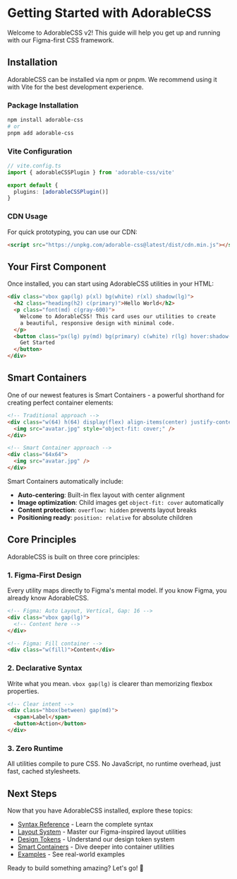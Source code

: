 # Getting Started with AdorableCSS

Welcome to AdorableCSS v2! This guide will help you get up and running with our Figma-first CSS framework.

## Installation

AdorableCSS can be installed via npm or pnpm. We recommend using it with Vite for the best development experience.

### Package Installation

```bash
npm install adorable-css
# or
pnpm add adorable-css
```

### Vite Configuration

```typescript
// vite.config.ts
import { adorableCSSPlugin } from 'adorable-css/vite'

export default {
  plugins: [adorableCSSPlugin()]
}
```

### CDN Usage

For quick prototyping, you can use our CDN:

```html
<script src="https://unpkg.com/adorable-css@latest/dist/cdn.min.js"></script>
```

## Your First Component

Once installed, you can start using AdorableCSS utilities in your HTML:

```html
<div class="vbox gap(lg) p(xl) bg(white) r(xl) shadow(lg)">
  <h2 class="heading(h2) c(primary)">Hello World</h2>
  <p class="font(md) c(gray-600)">
    Welcome to AdorableCSS! This card uses our utilities to create
    a beautiful, responsive design with minimal code.
  </p>
  <button class="px(lg) py(md) bg(primary) c(white) r(lg) hover:shadow(lg) transition">
    Get Started
  </button>
</div>
```

## Smart Containers

One of our newest features is Smart Containers - a powerful shorthand for creating perfect container elements:

```html
<!-- Traditional approach -->
<div class="w(64) h(64) display(flex) align-items(center) justify-content(center)">
  <img src="avatar.jpg" style="object-fit: cover;" />
</div>

<!-- Smart Container approach -->
<div class="64x64">
  <img src="avatar.jpg" />
</div>
```

Smart Containers automatically include:
- **Auto-centering**: Built-in flex layout with center alignment
- **Image optimization**: Child images get `object-fit: cover` automatically
- **Content protection**: `overflow: hidden` prevents layout breaks
- **Positioning ready**: `position: relative` for absolute children

## Core Principles

AdorableCSS is built on three core principles:

### 1. Figma-First Design
Every utility maps directly to Figma's mental model. If you know Figma, you already know AdorableCSS.

```html
<!-- Figma: Auto Layout, Vertical, Gap: 16 -->
<div class="vbox gap(lg)">
  <!-- Content here -->
</div>

<!-- Figma: Fill container -->
<div class="w(fill)">Content</div>
```

### 2. Declarative Syntax
Write what you mean. `vbox gap(lg)` is clearer than memorizing flexbox properties.

```html
<!-- Clear intent -->
<div class="hbox(between) gap(md)">
  <span>Label</span>
  <button>Action</button>
</div>
```

### 3. Zero Runtime
All utilities compile to pure CSS. No JavaScript, no runtime overhead, just fast, cached stylesheets.

## Next Steps

Now that you have AdorableCSS installed, explore these topics:

- [Syntax Reference](/docs/syntax) - Learn the complete syntax
- [Layout System](/docs/layout) - Master our Figma-inspired layout utilities
- [Design Tokens](/docs/tokens) - Understand our design token system
- [Smart Containers](/docs/smart-containers) - Dive deeper into container utilities
- [Examples](/docs/examples) - See real-world examples

Ready to build something amazing? Let's go! 🚀